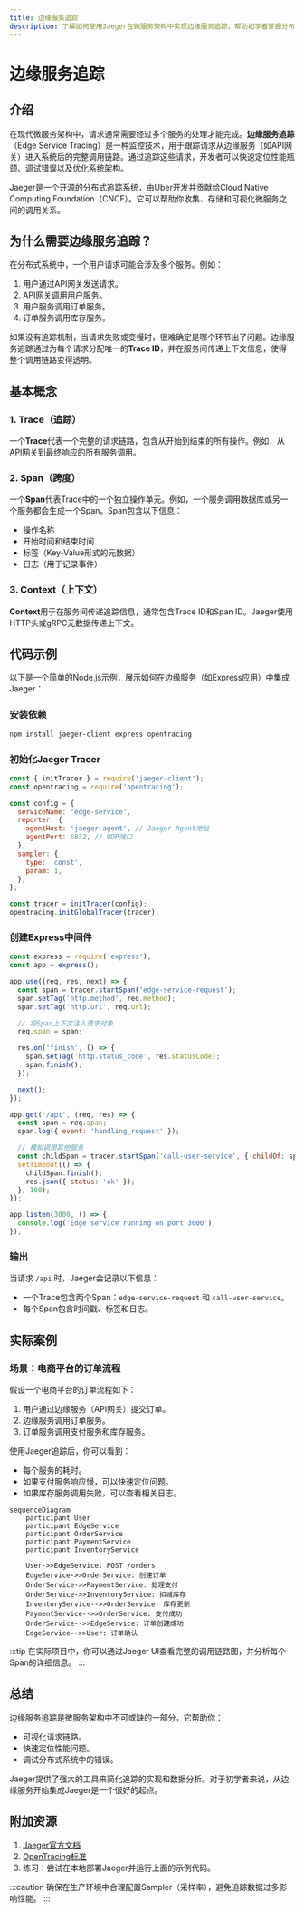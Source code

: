 ```yaml
---
title: 边缘服务追踪
description: 了解如何使用Jaeger在微服务架构中实现边缘服务追踪，帮助初学者掌握分布式系统的请求链路监控。
---
```


# 边缘服务追踪

## 介绍

在现代微服务架构中，请求通常需要经过多个服务的处理才能完成。**边缘服务追踪**（Edge Service Tracing）是一种监控技术，用于跟踪请求从边缘服务（如API网关）进入系统后的完整调用链路。通过追踪这些请求，开发者可以快速定位性能瓶颈、调试错误以及优化系统架构。

Jaeger是一个开源的分布式追踪系统，由Uber开发并贡献给Cloud Native Computing Foundation（CNCF）。它可以帮助你收集、存储和可视化微服务之间的调用关系。

## 为什么需要边缘服务追踪？

在分布式系统中，一个用户请求可能会涉及多个服务。例如：

1. 用户通过API网关发送请求。
2. API网关调用用户服务。
3. 用户服务调用订单服务。
4. 订单服务调用库存服务。

如果没有追踪机制，当请求失败或变慢时，很难确定是哪个环节出了问题。边缘服务追踪通过为每个请求分配唯一的**Trace ID**，并在服务间传递上下文信息，使得整个调用链路变得透明。

## 基本概念

### 1. Trace（追踪）
一个**Trace**代表一个完整的请求链路，包含从开始到结束的所有操作。例如，从API网关到最终响应的所有服务调用。

### 2. Span（跨度）
一个**Span**代表Trace中的一个独立操作单元。例如，一个服务调用数据库或另一个服务都会生成一个Span。Span包含以下信息：
- 操作名称
- 开始时间和结束时间
- 标签（Key-Value形式的元数据）
- 日志（用于记录事件）

### 3. Context（上下文）
**Context**用于在服务间传递追踪信息，通常包含Trace ID和Span ID。Jaeger使用HTTP头或gRPC元数据传递上下文。

## 代码示例

以下是一个简单的Node.js示例，展示如何在边缘服务（如Express应用）中集成Jaeger：

### 安装依赖
```bash
npm install jaeger-client express opentracing
```

### 初始化Jaeger Tracer
```javascript
const { initTracer } = require('jaeger-client');
const opentracing = require('opentracing');

const config = {
  serviceName: 'edge-service',
  reporter: {
    agentHost: 'jaeger-agent', // Jaeger Agent地址
    agentPort: 6832, // UDP端口
  },
  sampler: {
    type: 'const',
    param: 1,
  },
};

const tracer = initTracer(config);
opentracing.initGlobalTracer(tracer);
```

### 创建Express中间件
```javascript
const express = require('express');
const app = express();

app.use((req, res, next) => {
  const span = tracer.startSpan('edge-service-request');
  span.setTag('http.method', req.method);
  span.setTag('http.url', req.url);

  // 将Span上下文注入请求对象
  req.span = span;

  res.on('finish', () => {
    span.setTag('http.status_code', res.statusCode);
    span.finish();
  });

  next();
});

app.get('/api', (req, res) => {
  const span = req.span;
  span.log({ event: 'handling_request' });

  // 模拟调用其他服务
  const childSpan = tracer.startSpan('call-user-service', { childOf: span });
  setTimeout(() => {
    childSpan.finish();
    res.json({ status: 'ok' });
  }, 100);
});

app.listen(3000, () => {
  console.log('Edge service running on port 3000');
});
```

### 输出
当请求 `/api` 时，Jaeger会记录以下信息：
- 一个Trace包含两个Span：`edge-service-request` 和 `call-user-service`。
- 每个Span包含时间戳、标签和日志。

## 实际案例

### 场景：电商平台的订单流程
假设一个电商平台的订单流程如下：
1. 用户通过边缘服务（API网关）提交订单。
2. 边缘服务调用订单服务。
3. 订单服务调用支付服务和库存服务。

使用Jaeger追踪后，你可以看到：
- 每个服务的耗时。
- 如果支付服务响应慢，可以快速定位问题。
- 如果库存服务调用失败，可以查看相关日志。

```mermaid
sequenceDiagram
    participant User
    participant EdgeService
    participant OrderService
    participant PaymentService
    participant InventoryService

    User->>EdgeService: POST /orders
    EdgeService->>OrderService: 创建订单
    OrderService->>PaymentService: 处理支付
    OrderService->>InventoryService: 扣减库存
    InventoryService-->>OrderService: 库存更新
    PaymentService-->>OrderService: 支付成功
    OrderService-->>EdgeService: 订单创建成功
    EdgeService-->>User: 订单确认
```

:::tip
在实际项目中，你可以通过Jaeger UI查看完整的调用链路图，并分析每个Span的详细信息。
:::

## 总结

边缘服务追踪是微服务架构中不可或缺的一部分，它帮助你：
- 可视化请求链路。
- 快速定位性能问题。
- 调试分布式系统中的错误。

Jaeger提供了强大的工具来简化追踪的实现和数据分析。对于初学者来说，从边缘服务开始集成Jaeger是一个很好的起点。

## 附加资源

1. [Jaeger官方文档](https://www.jaegertracing.io/docs/)
2. [OpenTracing标准](https://opentracing.io/)
3. 练习：尝试在本地部署Jaeger并运行上面的示例代码。

:::caution
确保在生产环境中合理配置Sampler（采样率），避免追踪数据过多影响性能。
:::